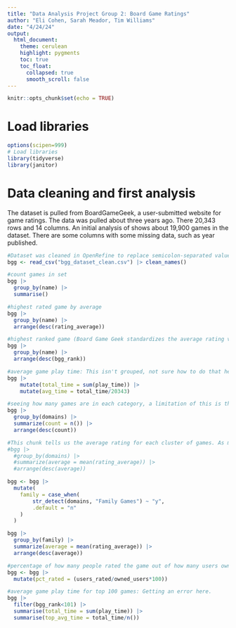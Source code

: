 ```yaml
---
title: "Data Analysis Project Group 2: Board Game Ratings"
author: "Eli Cohen, Sarah Meador, Tim Williams"
date: "4/24/24"
output:
  html_document:
    theme: cerulean
    highlight: pygments
    toc: true
    toc_float:
      collapsed: true
      smooth_scroll: false
---
```


```r
knitr::opts_chunk$set(echo = TRUE)
```

# Load libraries

```r
options(scipen=999)
# Load libraries
library(tidyverse)
library(janitor)
```

# Data cleaning and first analysis

The dataset is pulled from BoardGameGeek, a user-submitted website for game ratings. The data was pulled about three years ago. There 20,343 rows and 14 columns. An initial analysis of shows about 19,900 games in the dataset. There are some columns with some missing data, such as year published.

```r
#Dataset was cleaned in OpenRefine to replace semicolon-separated values with comma-separated values, and to convert rating values with commas to values with decimals. It was also clustered to clean about 75 games that had similar name variants.
bgg <- read_csv("bgg_dataset_clean.csv") |> clean_names()

#count games in set
bgg |>
  group_by(name) |>
  summarise()

#highest rated game by average
bgg |>
  group_by(name) |>
  arrange(desc(rating_average))

#highest ranked game (Board Game Geek standardizes the average rating values, rewarding games with more reviews)
bgg |>
  group_by(name) |>
  arrange(desc(bgg_rank))

#average game play time: This isn't grouped, not sure how to do that here. Get a very small number when I try that.
bgg |>
    mutate(total_time = sum(play_time)) |>
    mutate(avg_time = total_time/20343)

```

```r
#seeing how many games are in each category, a limitation of this is that we will have to figure out how to separate the ones that have multiple categories listed. 
bgg |>
  group_by(domains) |>
  summarize(count = n()) |>
  arrange(desc(count))

```

```r
#This chunk tells us the average rating for each cluster of games. As mentioned above, we will have to figure out how to separate the domains.
#bgg |>
  #group_by(domains) |>
  #summarize(average = mean(rating_average)) |>
  #arrange(desc(average))

bgg <- bgg |>
  mutate(
    family = case_when(
        str_detect(domains, "Family Games") ~ "y",
        .default = "n"
    )
  )

bgg |>
  group_by(family) |>
  summarize(average = mean(rating_average)) |>
  arrange(desc(average))
```

```r
#percentage of how many people rated the game out of how many users own the game. Not sure why some are over 100.
bgg <- bgg |>
  mutate(pct_rated = (users_rated/owned_users*100))
```

```r
#average game play time for top 100 games: Getting an error here.
bgg |>
  filter(bgg_rank<101) |>
  summarise(total_time = sum(play_time)) |>
  summarise(top_avg_time = total_time/n())
```
